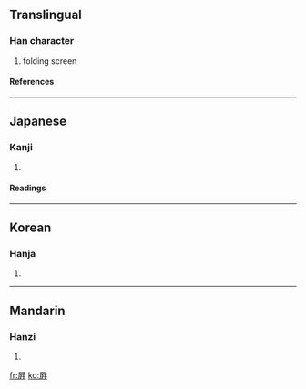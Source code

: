 {{see|摒}}

==Translingual==
===Han character===
{{Han char|rn=44|rad=尸|as=08|sn=11|four=|canj=尸卜十十 (SYJJ)}}
# folding screen
====References====
{{Han ref|kx=0302.250|dkj=07734|dj=0600.060|hdz=20977.110|uh=5C5B|ud=23643}}
----
==Japanese==
===Kanji===
{{ja-kanji|grade=|rs=尸08}}
# {{defn|Japanese}} 
====Readings====
{{ja-readings|on=[[へい]] (hei), [[びょう]] (byō)|kun=[[しりぞく]] (shirizoku), [[おおう]] (oou)}}
----
==Korean==
===Hanja===
{{ko-hanja|hangeul=병|rv=byeong|mr=pyŏng}}
# {{defn|Korean}}
----
==Mandarin==
===Hanzi===
{{cmn-hanzi|pin=[[píng]] ([[ping2]])|wg=p'ing<sup>2</sup>}}
# {{defn|Mandarin}}

[[fr:屛]]
[[ko:屛]]
